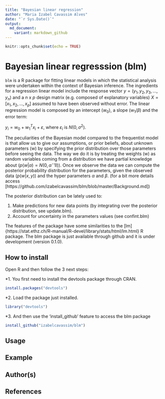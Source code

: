 ```yaml
---
title: "Bayesian linear regression"
author: "Maria Izabel Cavassim Alves"
date: "`r Sys.Date()`"
output:
  md_document:
    variant: markdown_github
---
```


```r
knitr::opts_chunk$set(echo = TRUE)
```

# Bayesian linear regresssion (blm)

```blm``` is a R package for fitting linear models in which the statistical analysis were undertaken within the context of Bayesian inference. The ingredients for a regression linear model include the response vector $y= (y_1, y_2, y_3, ..., y_n)$ and a $n$ x $p$ design matrix (e.g. composed of explanatory variables) $X = [x_1, x_2, ..., x_p]$ assumed to have been observed without error. The linear regression model is composed by an intercept ($w_0$), a slope ($w_1 / \beta$) and the error term:

$y_i = w_0 + w_1^Tx_i + ε$, where $ε_i$ is $N(0,\sigma^2)$.

The peculiarities of the Bayesian model compared to the frequentist model is that allow us to give our assumptions, or prior beliefs, about unknown parameters (w) by specifying the prior distribution over those parameters before seeing the data. The way we do it is by treating the weights (w) as random variables coming from a distribution we have partial knowledge about ($p(w|\alpha) = N(0, \alpha^-1I)$). Once we observe the data we can compute the posterior probability distribution for the parameters, given the observed data ($p(w|x,y)$) and the hyper parameters $\alpha$ and $\beta$. (for a bit more details access [https://github.com/izabelcavassim/blm/blob/master/Background.md])

The posterior distribution can be lately used to:

1. Make predictions for new data points (by integrating over the posterior distribution, see update.blm).
2. Account for uncertainty in the parameters values (see confint.blm)

The features of the package have some similarities to the [lm]{https://stat.ethz.ch/R-manual/R-devel/library/stats/html/lm.html} R package. 
The blm package is just available through github and it is under development (version 0.1.0).

## How to install
Open R and then follow the 3 next steps:

*1. You first need to install the devtools package through CRAN.

```R
install.packages("devtools")
```

*2. Load the package just installed. 
```R
library("devtools")
```

*3. And then use the 'install_github' feature to access the blm package
```R
install_github("izabelcavassim/blm")
```

## Usage


## Example



## Author(s)

## References